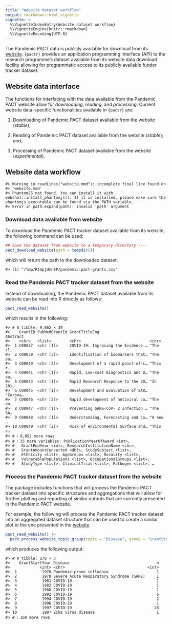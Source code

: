 ```yaml
---
title: "Website dataset workflow"
output: rmarkdown::html_vignette
vignette: >
  %\VignetteIndexEntry{Website dataset workflow}
  %\VignetteEngine{knitr::rmarkdown}
  %\VignetteEncoding{UTF-8}
---
```






The Pandemic PACT data is publicly available for download from its [website](https://www.pandemicpact.org/). `{pactr}` provides an application programming interface (API) to the research programme's dataset available from its website data download facility allowing for programmatic access to its publicly available funder tracker dataset.

## Website data interface

The functions for interfacing with the data available from the Pandemic PACT website allow for *downloading*, *reading*, and *processing*. Current website data-specific functionalities available in `{pactr}` are:

1. Downloading of Pandemic PACT dataset available from the website (*stable*);

2. Reading of Pandemic PACT dataset available from the website (*stable*); and,

3. Processing of Pandemic PACT dataset available from the website (*experimental*).

## Website data workflow


```
#> Warning in readLines("website.mmd"): incomplete final line found on
#> 'website.mmd'
#> PhantomJS not found. You can install it with webshot::install_phantomjs(). If it is installed, please make sure the phantomjs executable can be found via the PATH variable.
#> Error in path.expand(path): invalid 'path' argument
```

### Download data available from website

To download the Pandemic PACT tracker dataset available from its website, the following command can be used:


```r
## Save the dataset from website to a temporary directory ----
pact_download_website(path = tempdir())
```

which will return the path to the downloaded dataset:


```
#> [1] "/tmp/RtmpjUmn8P/pandemic-pact-grants.csv"
```

### Read the Pandemic PACT tracker dataset from the website

Instead of downloading, the Pandemic PACT dataset available from its website can be read into R directly as follows:


```r
pact_read_website()
```

which results in the following:


```
#> # A tibble: 9,862 × 39
#>    GrantID PubMedGrantId GrantTitleEng                      Abstract
#>    <chr>   <list>        <chr>                              <chr>   
#>  1 C00037  <chr [1]>     COVID-19: Improving the Evidence … "The cl…
#>  2 C00038  <chr [3]>     Identification of biomarkers that… "The ou…
#>  3 C00040  <chr [2]>     Development of a rapid point-of-c… "This r…
#>  4 C00041  <chr [1]>     Rapid, Low-cost Diagnostics and D… "The ou…
#>  5 C00043  <chr [1]>     Rapid Research Response to the 20… "In 201…
#>  6 C00045  <chr [1]>     Development and Evaluation of SAR… "Corona…
#>  7 C00046  <chr [2]>     Rapid development of antiviral co… "The ou…
#>  8 C00047  <chr [1]>     Preventing SARS-CoV- 2 infection … "The SA…
#>  9 C00048  <chr [1]>     Understanding, Forecasting and Co… "A new …
#> 10 C00049  <chr [2]>     RIsk of environmental Surface and… "This s…
#> # ℹ 9,852 more rows
#> # ℹ 35 more variables: PublicationYearOfAward <int>,
#> #   GrantEndYear <int>, ResearchInstitutionName <chr>,
#> #   GrantAmountConverted <dbl>, StudySubject <list>,
#> #   Ethnicity <list>, AgeGroups <list>, Rurality <list>,
#> #   VulnerablePopulations <list>, OccupationalGroups <list>,
#> #   StudyType <list>, ClinicalTrial <list>, Pathogen <list>, …
```

### Process the Pandemic PACT tracker dataset from the website

The package includes functions that will process the Pandemic PACT tracker dataset into specific structures and aggregations that will allow for further plotting and reporting of similar outputs that are currently presented in the Pandemic PACT website.

For example, the following will process the Pandemic PACT tracker dataset into an aggregated dataset structure that can be used to create a similar plot to the one presented in the [website](https://www.pandemicpact.org/visualise#disease).


```r
pact_read_website() |>
  pact_process_website_topic_group(topic = "Disease", group = "GrantStartYear")
```

which produces the following output:


```
#> # A tibble: 170 × 3
#>    GrantStartYear Disease                                      n
#>             <int> <chr>                                    <int>
#>  1           1978 Pandemic-prone influenza                     1
#>  2           1978 Severe Acute Respiratory Syndrome (SARS)     1
#>  3           1981 COVID-19                                     1
#>  4           1982 COVID-19                                     1
#>  5           1988 COVID-19                                     1
#>  6           1992 COVID-19                                     6
#>  7           1994 COVID-19                                     2
#>  8           1996 COVID-19                                     1
#>  9           1997 COVID-19                                    28
#> 10           1997 Zika virus disease                           1
#> # ℹ 160 more rows
```
